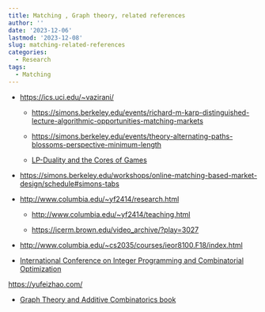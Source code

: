 ```yaml
---
title: Matching , Graph theory, related references
author: ''
date: '2023-12-06'
lastmod: '2023-12-08'
slug: matching-related-references
categories:
  - Research
tags:
  - Matching
---
```


-   <https://ics.uci.edu/~vazirani/>

    -   <https://simons.berkeley.edu/events/richard-m-karp-distinguished-lecture-algorithmic-opportunities-matching-markets>

    -   <https://simons.berkeley.edu/events/theory-alternating-paths-blossoms-perspective-minimum-length>

    -   [LP-Duality and the Cores of Games](https://simons.berkeley.edu/talks/vijay-v-vazirani-uc-irvine-2023-10-27)

-   <https://simons.berkeley.edu/workshops/online-matching-based-market-design/schedule#simons-tabs>

-   <http://www.columbia.edu/~yf2414/research.html>

    -   <http://www.columbia.edu/~yf2414/teaching.html>

    -   <https://icerm.brown.edu/video_archive/?play=3027>

-   <http://www.columbia.edu/~cs2035/courses/ieor8100.F18/index.html>

-   [International Conference on Integer Programming and Combinatorial Optimization](https://link.springer.com/conference/ipco)

<https://yufeizhao.com/>

-   [Graph Theory and Additive Combinatorics book](https://yufeizhao.com/gtacbook/)
